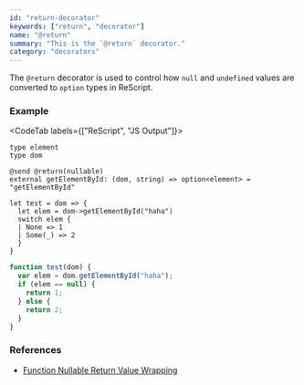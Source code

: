 ```yaml
---
id: "return-decorator"
keywords: ["return", "decorator"]
name: "@return"
summary: "This is the `@return` decorator."
category: "decorators"
---
```


The `@return` decorator is used to control how `null` and `undefined` values are converted to `option` types in ReScript.

### Example

<CodeTab labels={["ReScript", "JS Output"]}>

```res
type element
type dom

@send @return(nullable)
external getElementById: (dom, string) => option<element> = "getElementById"

let test = dom => {
  let elem = dom->getElementById("haha")
  switch elem {
  | None => 1
  | Some(_) => 2
  }
}
```

```js
function test(dom) {
  var elem = dom.getElementById("haha");
  if (elem == null) {
    return 1;
  } else {
    return 2;
  }
}
```

</CodeTab>

### References

- [Function Nullable Return Value Wrapping](/docs/manual/latest/bind-to-js-function#function-nullable-return-value-wrapping)
